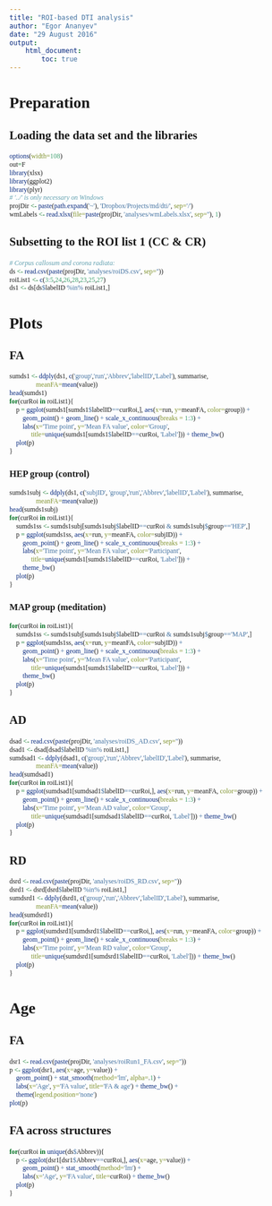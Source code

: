 ```yaml
---
title: "ROI-based DTI analysis"
author: "Egor Ananyev"
date: "29 August 2016"
output:
    html_document:
        toc: true
---
```


<style type="text/css">
body, td{
  font-family: Cambria;
}
code.r{
  font-family: Inconsolata;
}
</style>

# Preparation

## Loading the data set and the libraries
```r
options(width=108)
out=F
library(xlsx)
library(ggplot2)
library(plyr)
# '../' is only necessary on Windows
projDir <- paste(path.expand('~'), 'Dropbox/Projects/md/dti/', sep='/')
wmLabels <- read.xlsx(file=paste(projDir, 'analyses/wmLabels.xlsx', sep=''), 1)
```

## Subsetting to the ROI list 1 (CC & CR)
```r
# Corpus callosum and corona radiata:
ds <- read.csv(paste(projDir, 'analyses/roiDS.csv', sep=''))
roiList1 <- c(3:5,24,26,28,23,25,27)
ds1 <- ds[ds$labelID %in% roiList1,]
```

# Plots

## FA
```r
sumds1 <- ddply(ds1, c('group','run','Abbrev','labelID','Label'), summarise, 
                meanFA=mean(value))
head(sumds1)
for(curRoi in roiList1){
    p = ggplot(sumds1[sumds1$labelID==curRoi,], aes(x=run, y=meanFA, color=group)) + 
        geom_point() + geom_line() + scale_x_continuous(breaks = 1:3) +
        labs(x='Time point', y='Mean FA value', color='Group',
             title=unique(sumds1[sumds1$labelID==curRoi, 'Label'])) + theme_bw()
    plot(p)
}
```

### HEP group (control)
```r
sumds1subj <- ddply(ds1, c('subjID', 'group','run','Abbrev','labelID','Label'), summarise, 
                meanFA=mean(value))
head(sumds1subj)
for(curRoi in roiList1){
    sumds1ss <- sumds1subj[sumds1subj$labelID==curRoi & sumds1subj$group=='HEP',]
    p = ggplot(sumds1ss, aes(x=run, y=meanFA, color=subjID)) + 
        geom_point() + geom_line() + scale_x_continuous(breaks = 1:3) +
        labs(x='Time point', y='Mean FA value', color='Participant',
             title=unique(sumds1[sumds1$labelID==curRoi, 'Label'])) + 
        theme_bw()
    plot(p)
}
```

### MAP group (meditation)
```r
for(curRoi in roiList1){
    sumds1ss <- sumds1subj[sumds1subj$labelID==curRoi & sumds1subj$group=='MAP',]
    p = ggplot(sumds1ss, aes(x=run, y=meanFA, color=subjID)) + 
        geom_point() + geom_line() + scale_x_continuous(breaks = 1:3) +
        labs(x='Time point', y='Mean FA value', color='Participant',
             title=unique(sumds1[sumds1$labelID==curRoi, 'Label'])) + 
        theme_bw()
    plot(p)
}
```

## AD
```r
dsad <- read.csv(paste(projDir, 'analyses/roiDS_AD.csv', sep=''))
dsad1 <- dsad[dsad$labelID %in% roiList1,]
sumdsad1 <- ddply(dsad1, c('group','run','Abbrev','labelID','Label'), summarise, 
                meanFA=mean(value))
head(sumdsad1)
for(curRoi in roiList1){
    p = ggplot(sumdsad1[sumdsad1$labelID==curRoi,], aes(x=run, y=meanFA, color=group)) + 
        geom_point() + geom_line() + scale_x_continuous(breaks = 1:3) +
        labs(x='Time point', y='Mean AD value', color='Group',
             title=unique(sumdsad1[sumdsad1$labelID==curRoi, 'Label'])) + theme_bw()
    plot(p)
}
```

## RD
```r
dsrd <- read.csv(paste(projDir, 'analyses/roiDS_RD.csv', sep=''))
dsrd1 <- dsrd[dsrd$labelID %in% roiList1,]
sumdsrd1 <- ddply(dsrd1, c('group','run','Abbrev','labelID','Label'), summarise, 
                meanFA=mean(value))
head(sumdsrd1)
for(curRoi in roiList1){
    p = ggplot(sumdsrd1[sumdsrd1$labelID==curRoi,], aes(x=run, y=meanFA, color=group)) + 
        geom_point() + geom_line() + scale_x_continuous(breaks = 1:3) +
        labs(x='Time point', y='Mean RD value', color='Group',
             title=unique(sumdsrd1[sumdsrd1$labelID==curRoi, 'Label'])) + theme_bw()
    plot(p)
}
```

# Age

## FA
```r
dsr1 <- read.csv(paste(projDir, 'analyses/roiRun1_FA.csv', sep=''))
p <- ggplot(dsr1, aes(x=age, y=value)) + 
    geom_point() + stat_smooth(method='lm', alpha=.1) +
    labs(x='Age', y='FA value', title='FA & age') + theme_bw() + 
    theme(legend.position='none')
plot(p)
```

## FA across structures
```r
for(curRoi in unique(ds$Abbrev)){
    p <- ggplot(dsr1[dsr1$Abbrev==curRoi,], aes(x=age, y=value)) + 
        geom_point() + stat_smooth(method='lm') +
        labs(x='Age', y='FA value', title=curRoi) + theme_bw()
    plot(p)
}
```